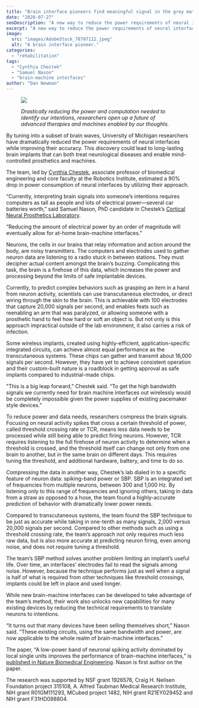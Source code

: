 ```yaml
---
title: "Brain interface pioneers find meaningful signal in the grey matter noise"
date: "2020-07-27"
seoDescription: "A new way to reduce the power requirements of neural interfaces while improving their accuracy."
excerpt: "A new way to reduce the power requirements of neural interfaces while improving their accuracy."
image:
  src: "images/AdobeStock_78707112.jpeg"
  alt: "A brain interface pioneer."
categories:
  - "rehabilitation"
tags:
  - "Cynthia Chestek"
  - "Samuel Nason"
  - "brain-machine interfaces"
author: "Dan Newman"
---
```


<figure>

![](images/AdobeStock_78707112-1024x576.jpeg)

<figcaption>

_Drastically reducing the power and computation needed to identify our intentions, researchers open up a future of advanced therapies and machines enabled by our thoughts._

</figcaption>

</figure>

By tuning into a subset of brain waves, University of Michigan researchers have dramatically reduced the power requirements of neural interfaces while improving their accuracy. This discovery could lead to long-lasting brain implants that can both treat neurological diseases and enable mind-controlled prosthetics and machines.

The team, led by [Cynthia Chestek](https://robotics.umich.edu/profile/cynthia-chestek/ "Cynthia Chestek"), associate professor of biomedical engineering and core faculty at the Robotics Institute, estimated a 90% drop in power consumption of neural interfaces by utilizing their approach.



“Currently, interpreting brain signals into someone’s intentions requires computers as tall as people and lots of electrical power—several car batteries worth,” said Samuel Nason, PhD candidate in Chestek’s [Cortical Neural Prosthetics Laboratory](https://chestekresearch.engin.umich.edu/). 

“Reducing the amount of electrical power by an order of magnitude will eventually allow for at-home brain-machine interfaces.”

Neurons, the cells in our brains that relay information and action around the body, are noisy transmitters. The computers and electrodes used to gather neuron data are listening to a radio stuck in between stations. They must decipher actual content amongst the brain’s buzzing. Complicating this task, the brain is a firehose of this data, which increases the power and processing beyond the limits of safe implantable devices.

Currently, to predict complex behaviors such as grasping an item in a hand from neuron activity, scientists can use transcutaneous electrodes, or direct wiring through the skin to the brain. This is achievable with 100 electrodes that capture 20,000 signals per second, and enables feats such as reenabling an arm that was paralyzed, or allowing someone with a prosthetic hand to feel how hard or soft an object is. But not only is this approach impractical outside of the lab environment, it also carries a risk of infection.

Some wireless implants, created using highly-efficient, application-specific integrated circuits, can achieve almost equal performance as the transcutaneous systems. These chips can gather and transmit about 16,000 signals per second. However, they have yet to achieve consistent operation and their custom-built nature is a roadblock in getting approval as safe implants compared to industrial-made chips.

"This is a big leap forward," Chestek said. “To get the high bandwidth signals we currently need for brain machine interfaces out wirelessly would be completely impossible given the power supplies of existing pacemaker style devices." 

To reduce power and data needs, researchers compress the brain signals. Focusing on neural activity spikes that cross a certain threshold of power, called threshold crossing rate or TCR, means less data needs to be processed while still being able to predict firing neurons. However, TCR requires listening to the full firehose of neuron activity to determine when a threshold is crossed, and the threshold itself can change not only from one brain to another, but in the same brain on different days. This requires tuning the threshold, and additional hardware, battery, and time to do so.

Compressing the data in another way, Chestek’s lab dialed in to a specific feature of neuron data: spiking-band power or SBP. SBP is an integrated set of frequencies from multiple neurons, between 300 and 1,000 Hz. By listening only to this range of frequencies and ignoring others, taking in data from a straw as opposed to a hose, the team found a highly-accurate prediction of behavior with dramatically lower power needs.

Compared to transcutaneous systems, the team found the SBP technique to be just as accurate while taking in one-tenth as many signals, 2,000 versus 20,000 signals per second. Compared to other methods such as using a threshold crossing rate, the team’s approach not only requires much less raw data, but is also more accurate at predicting neuron firing, even among noise, and does not require tuning a threshold. 

The team’s SBP method solves another problem limiting an implant’s useful life. Over time, an interfaces’ electrodes fail to read the signals among noise. However, because the technique performs just as well when a signal is half of what is required from other techniques like threshold crossings, implants could be left in place and used longer.

While new brain-machine interfaces can be developed to take advantage of the team’s method, their work also unlocks new capabilities for many existing devices by reducing the technical requirements to translate neurons to intentions.

“It turns out that many devices have been selling themselves short,” Nason said. “These existing circuits, using the same bandwidth and power, are now applicable to the whole realm of brain-machine interfaces.”

The paper, “A low-power band of neuronal spiking activity dominated by local single units improves the performance of brain-machine interfaces,” is [published in Nature Biomedical Engineering](https://www.nature.com/articles/s41551-020-0591-0). Nason is first author on the paper.

The research was supported by NSF grant 1926576, Craig H. Neilsen Foundation project 315108, A. Alfred Taubman Medical Research Institute, NIH grant R01GM111293, MCubed project 1482, NIH grant R21EY029452 and NIH grant F31HD098804.
